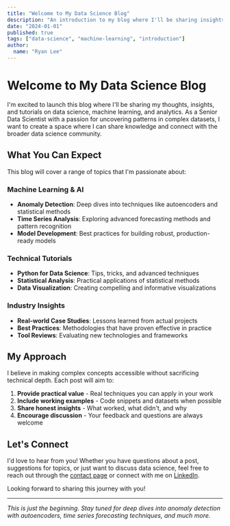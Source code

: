 ```yaml
---
title: "Welcome to My Data Science Blog"
description: "An introduction to my blog where I'll be sharing insights, tutorials, and thoughts on data science, machine learning, and analytics."
date: "2024-01-01"
published: true
tags: ["data-science", "machine-learning", "introduction"]
author:
  name: "Ryan Lee"
---
```


# Welcome to My Data Science Blog

I'm excited to launch this blog where I'll be sharing my thoughts, insights, and tutorials on data science, machine learning, and analytics. As a Senior Data Scientist with a passion for uncovering patterns in complex datasets, I want to create a space where I can share knowledge and connect with the broader data science community.

## What You Can Expect

This blog will cover a range of topics that I'm passionate about:

### Machine Learning & AI
- **Anomaly Detection**: Deep dives into techniques like autoencoders and statistical methods
- **Time Series Analysis**: Exploring advanced forecasting methods and pattern recognition
- **Model Development**: Best practices for building robust, production-ready models

### Technical Tutorials
- **Python for Data Science**: Tips, tricks, and advanced techniques
- **Statistical Analysis**: Practical applications of statistical methods
- **Data Visualization**: Creating compelling and informative visualizations

### Industry Insights
- **Real-world Case Studies**: Lessons learned from actual projects
- **Best Practices**: Methodologies that have proven effective in practice
- **Tool Reviews**: Evaluating new technologies and frameworks

## My Approach

I believe in making complex concepts accessible without sacrificing technical depth. Each post will aim to:

1. **Provide practical value** - Real techniques you can apply in your work
2. **Include working examples** - Code snippets and datasets when possible
3. **Share honest insights** - What worked, what didn't, and why
4. **Encourage discussion** - Your feedback and questions are always welcome

## Let's Connect

I'd love to hear from you! Whether you have questions about a post, suggestions for topics, or just want to discuss data science, feel free to reach out through the [contact page](/contact) or connect with me on [LinkedIn](https://www.linkedin.com/in/ryan11lee/).

Looking forward to sharing this journey with you!

---

*This is just the beginning. Stay tuned for deep dives into anomaly detection with autoencoders, time series forecasting techniques, and much more.*